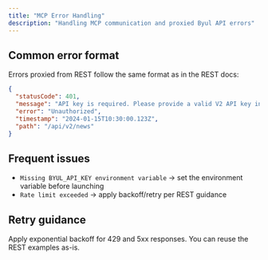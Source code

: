 ```yaml
---
title: "MCP Error Handling"
description: "Handling MCP communication and proxied Byul API errors"
---
```


## Common error format

Errors proxied from REST follow the same format as in the REST docs:

```json
{
  "statusCode": 401,
  "message": "API key is required. Please provide a valid V2 API key in the X-API-Key header.",
  "error": "Unauthorized",
  "timestamp": "2024-01-15T10:30:00.123Z",
  "path": "/api/v2/news"
}
```

## Frequent issues

- `Missing BYUL_API_KEY environment variable` → set the environment variable before launching
- `Rate limit exceeded` → apply backoff/retry per REST guidance

## Retry guidance

<Tip>
Apply exponential backoff for 429 and 5xx responses. You can reuse the REST examples as-is.
</Tip>


